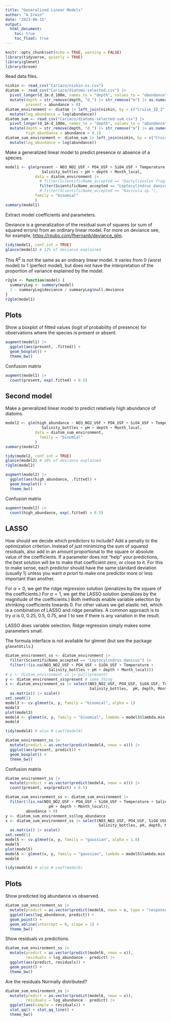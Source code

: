 ```yaml
---
title: "Generalized Linear Models"
author: "A Irwin"
date: "2023-06-15"
output:
  html_document:
    toc: true
    toc_float: true
---
```


```r
knitr::opts_chunk$set(echo = TRUE, warning = FALSE)
library(tidyverse, quietly = TRUE)
library(glmnet)
library(broom)
```

Read data files.

```r
niskin <- read_csv("Cariaco/niskin-ss.csv")
diatom <- read_csv("Cariaco/diatoms-selected.csv") |>
  pivot_longer(d_1m:d_100m, names_to = "depth", values_to = "abundance") |>
  mutate(depth = str_remove(depth, "d_") |> str_remove("m") |> as.numeric(),
         present = abundance > 0)
diatom_environment <- diatom |> left_join(niskin, by = c("Cruise_ID_2" = "Cruise_ID", "depth")) |>
  mutate(log_abundance = log(abundance))
diatom_sum <- read_csv("Cariaco/diatoms-selected-sum.csv") |>
  pivot_longer(d_1m:d_100m, names_to = "depth", values_to = "abundance") |>
  mutate(depth = str_remove(depth, "d_") |> str_remove("m") |> as.numeric(),
         high_abundance = abundance > 0.1)
diatom_sum_environment <- diatom_sum |> left_join(niskin, by = c("Cruise_ID_2" = "Cruise_ID", "depth")) |>
  mutate(log_abundance = log(abundance))
```

Make a generalized linear model to predict presence or absence of a species.

```r
model1 <- glm(present ~ NO3_NO2_USF + PO4_USF + SiO4_USF + Temperature + 
                Salinity_bottles + pH + depth + Month_local, 
             data = diatom_environment |> 
               # filter(ScientificName_accepted == "Dactyliosolen fragilissimus"),
               filter(ScientificName_accepted == "Leptocylindrus danicus"),
               # filter(ScientificName_accepted == "Navicula sp."),
             family = "binomial"
             )
summary(model1)
```

Extract model coefficients and parameters.

Deviance is a generalization of the residual sum of squares (or sum of squared errors) from an ordinary linear model. For more on deviance see, for example, <https://rpubs.com/fhernanb/deviance_glm>.

```r
tidy(model1, conf.int = TRUE)
glance(model1) # 12% of deviance explained
```

This $R^2$ is not the same as an ordinary linear model. It varies from 0 (worst model) to 1 (perfect model), but does not have the interpretation of the proportion of variance explained by the model.

```r
r2glm <- function(model) {
  summaryLog <- summary(model)
  1 - summaryLog$deviance / summaryLog$null.deviance
}
r2glm(model1)
```

## Plots

Show a boxplot of fitted values (logit of probability of presence) for observations where the species is present or absent.

```r
augment(model1) |>
  ggplot(aes(present, .fitted)) +
  geom_boxplot() + 
  theme_bw()
```


Confusion matrix

```r
augment(model1) |>
  count(present, exp(.fitted) > 0.5)
```

## Second model

Make a generalized linear model to predict relatively high abundance of diatoms.

```r
model2 <- glm(high_abundance ~ NO3_NO2_USF + PO4_USF + SiO4_USF + Temperature + 
                Salinity_bottles + pH + depth + Month_local, 
             data = diatom_sum_environment,
               family = "binomial"
             )
summary(model2)
```


```r
tidy(model2, conf.int = TRUE)
glance(model2) # 18% of deviance explained
r2glm(model2)
```

```r
augment(model2) |>
  ggplot(aes(high_abundance, .fitted)) +
  geom_boxplot() + 
  theme_bw()
```

Confusion matrix

```r
augment(model2) |>
  count(high_abundance, exp(.fitted) > 0.5)
```

## LASSO

How should we decide which predictors to include? Add a penalty to the optimization criterion. Instead of just minimizing the sum of squared residuals, also add in an amount proportional to the square or absolute value of the coefficients.  If a parameter does not "help" your predictions, the best solution will be to make that coefficient zero, or close to it. For this to make sense, each predictor should have the same standard deviation (usually 1) unless you want _a priori_ to make one predictor more or less important than another.

For $\alpha = 0$, we get the ridge regression solution (penalizes by the square of the coefficients.) For $\alpha = 1$, we get the LASSO solution (penalizes by the magnitude of the coefficients.) Both methods enable variable selection by shrinking coefficients towards 0. For other values we get elastic net, which is a combination of LASSO and ridge penalties. A common approach is to try $\alpha$ is 0, 0.25, 0.5, 0.75, and 1 to see if there is any variation in the result.

LASSO does variable selection; Ridge regression simply makes some parameters small.

The formula interface is not available for glmnet (but see the package `glmnetUtils`.)

```r
diatom_environment_ss <- diatom_environment |> 
  filter(ScientificName_accepted == "Leptocylindrus danicus") |>
  filter(!(is.na(NO3_NO2_USF + PO4_USF + SiO4_USF + Temperature + 
                   Salinity_bottles + pH + depth + Month_local)))
# y <- diatom_environment_ss |> pull(present)
y <- diatom_environment_ss$present # same thing
x <- diatom_environment_ss |> select(NO3_NO2_USF, PO4_USF, SiO4_USF, Temperature, 
                                     Salinity_bottles,  pH, depth, Month_local) |>
  as.matrix() |> scale()
set.seed(1)
model3 <- cv.glmnet(x, y, family = "binomial", alpha = 1)
model3
plot(model3)
model4 <- glmnet(x, y, family = "binomial", lambda = model3$lambda.min, alpha = 1)
model4
```

```r
tidy(model4) # also # coef(model4)
```

```r
diatom_environment_ss |>
  mutate(predict = as.vector(predict(model4, newx = x))) |>
  ggplot(aes(present, predict)) +
  geom_boxplot() + 
  theme_bw()
```

Confusion matrix

```r
diatom_environment_ss |>
  mutate(predict = as.vector(predict(model4, newx = x))) |>
  count(present, exp(predict) > 0.5)

```


```r
diatom_sum_environment_ss <- diatom_sum_environment |>
  filter(!(is.na(NO3_NO2_USF + PO4_USF + SiO4_USF + Temperature + Salinity_bottles + 
                   pH + depth + Month_local)),
         abundance > 0)
y <- diatom_sum_environment_ss$log_abundance
x <- diatom_sum_environment_ss |> select(NO3_NO2_USF, PO4_USF, SiO4_USF, Temperature, 
                                         Salinity_bottles, pH, depth, Month_local) |>
  as.matrix() |> scale()
set.seed(1)
model5 <- cv.glmnet(x, y, family = "gaussian", alpha = 1.0)
model5
plot(model5)
model6 <- glmnet(x, y, family = "gaussian", lambda = model5$lambda.min, alpha = 1.0)
model6
```

```r
tidy(model6) # also # coef(model6)
```

## Plots

Show predicted log abundance vs observed.

```r
diatom_sum_environment_ss |>
  mutate(predict = as.vector(predict(model6, newx = x, type = "response"))) |>
  ggplot(aes(log_abundance, predict)) +
  geom_point() + 
  geom_abline(intercept = 0, slope = 1) + 
  theme_bw()
```

Show residuals vs predictions.

```r
diatom_sum_environment_ss |>
  mutate(predict = as.vector(predict(model6, newx = x)),
         residuals = log_abundance - predict) |>
  ggplot(aes(predict, residuals)) +
  geom_point() + 
  theme_bw()
```

Are the residuals Normally distributed?

```r
diatom_sum_environment_ss |>
  mutate(predict = as.vector(predict(model6, newx = x)),
         residuals = log_abundance - predict) |>
  ggplot(aes(sample = residuals)) +
  stat_qq() + stat_qq_line() + 
  theme_bw()

```
